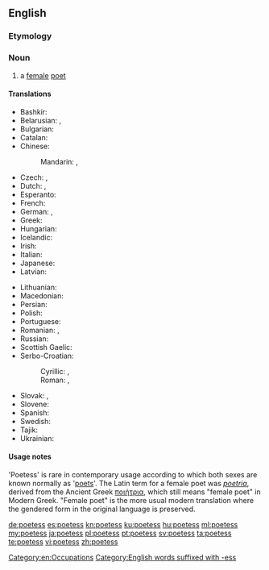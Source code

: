 ==English==
{{wikipedia}}

===Etymology===
{{suffix|lang=en|poet|ess}}

===Noun===
{{en-noun|es}}

# {{lb|en|dated}} a [[female]] [[poet]]

====Translations====
{{trans-top|female poet}}
* Bashkir: {{t|ba|шағирә|sc=Cyrl}}
* Belarusian: {{t|be|паэ́тка|f|sc=Cyrl}}, {{t|be|паэтэ́са|m|sc=Cyrl}}
* Bulgarian: {{t|bg|поете́са|f|sc=Cyrl}}
* Catalan: {{t+|ca|poetessa|f}}
* Chinese:
*: Mandarin: {{t|cmn|女詩人|sc=Hani}}, {{t|cmn|女诗人|tr=nǚshīrén|sc=Hani}}
* Czech: {{t+|cs|básnířka|f}}, {{t+|cs|poetka|f}}
* Dutch: {{t+|nl|dichteres|f}}, {{t|nl|poëte|f}}
* Esperanto: {{t|eo|poetino}}
* French: {{t+|fr|poétesse|f}}
* German: {{t+|de|Dichterin|f}}, {{t|de|Poetin|f}}
* Greek: {{t+|el|ποιήτρια|f}}
* Hungarian: {{t+|hu|költőnő}}
* Icelandic: {{t|is|skáldkona|f}}
* Irish: {{t|ga|banfhile|m}}
* Italian: {{t+|it|poetessa|f}}
* Japanese: {{t|ja|女流詩人|tr=じょりゅうしじん, joryūshijin|sc=Jpan}}
* Latvian: {{t|lv|dzejniece|f}}
{{trans-mid}}
* Lithuanian: {{t|lt|poetė|f}}
* Macedonian: {{t|mk|поете́са|f|sc=Cyrl}}
* Persian: {{t+|fa|شاعره|tr=šâ'ere|sc=fa-Arab}}
* Polish: {{t+|pl|poetka|f}}
* Portuguese: {{t+|pt|poetisa|f}}
* Romanian: {{t+|ro|poetă|f}}, {{t+|ro|poetesă|f}}
* Russian: {{t+|ru|поэте́сса|f|tr=poetɛ́ssa}}
* Scottish Gaelic: {{t|gd|bana-bhàrd|f}}
* Serbo-Croatian:
*: Cyrillic: {{t|sh|песникиња|f}}, {{t|sh|пјесникиња|f}}
*: Roman: {{t|sh|pesnikinja|f}}, {{t+|sh|pjesnikinja|f}}
* Slovak: {{t|sk|básnička|f}}, {{t|sk|poetka|f}}
* Slovene: {{t|sl|pesnica|f}}
* Spanish: {{t+|es|poetisa|f}}
* Swedish: {{t+|sv|poetissa}}
* Tajik: {{t+|tg|шоира|sc=Cyrl}}
* Ukrainian: {{t|uk|поете́са|f|sc=Cyrl}}
{{trans-bottom}}

====Usage notes====
'Poetess' is rare in contemporary usage according to which both sexes are known normally as '[[poet]]s'. The Latin term for a female poet was ''[[poetria]]'', derived from the Ancient Greek [[ποιήτρια]], which still means "female poet" in Modern Greek. "Female poet" is the more usual modern translation where the gendered form in the original language is preserved.

[[Category:en:Occupations]]
[[Category:English words suffixed with -ess]]

[[de:poetess]]
[[es:poetess]]
[[kn:poetess]]
[[ku:poetess]]
[[hu:poetess]]
[[ml:poetess]]
[[my:poetess]]
[[ja:poetess]]
[[pl:poetess]]
[[pt:poetess]]
[[sv:poetess]]
[[ta:poetess]]
[[te:poetess]]
[[vi:poetess]]
[[zh:poetess]]